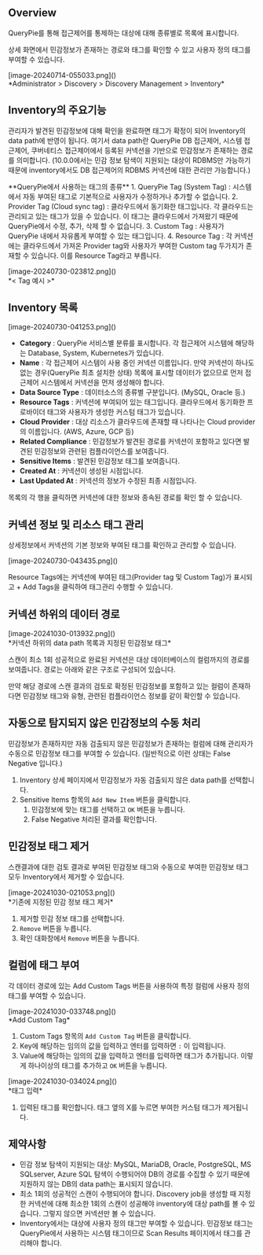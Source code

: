 
## Overview
QueryPie를 통해 접근제어를 통제하는 대상에 대해 종류별로 목록에 표시합니다.

상세 화면에서 민감정보가 존재하는 경로와 태그를 확인할 수 있고 사용자 정의 태그를 부여할 수 있습니다.

<p align="center">
<div>[image-20240714-055033.png]()</div>
*Administrator &gt; Discovery &gt; Discovery Management &gt; Inventory*
</p>

## Inventory의 주요기능
관리자가 발견된 민감정보에 대해 확인을 완료하면 태그가 확정이 되어 Inventory의 data path에  반영이 됩니다. 여기서 data path란 QueryPie DB 접근제어, 시스템 접근제어, 쿠버네티스 접근제어에서 등록된 커넥션을 기반으로 민감정보가 존재하는 경로를 의미합니다. (10.0.0에서는 민감 정보 탐색이 지원되는 대상이 RDBMS만 가능하기 때문에 inventory에서도 DB 접근제어의 RDBMS 커넥션에 대한 관리만 가능합니다.)

<Callout type="info">
**QueryPie에서 사용하는 태그의 종류** 
1. QueryPie Tag (System Tag) : 시스템에서 자동 부여된 태그로 기본적으로 사용자가 수정하거나 추가할 수 없습니다.
2. Provider Tag (Cloud sync tag) : 클라우드에서 동기화한 태그입니다. 각 클라우드는 관리되고 있는 태그가 있을 수 있습니다. 이 태그는 클라우드에서 가져왔기 때문에 QueryPie에서 수정, 추가, 삭제 할 수 없습니다.
3. Custom Tag : 사용자가 QueryPie 내에서 자유롭게 부여할 수 있는 태그입니다.
4. Resource Tag : 각 커넥션에는 클라우드에서 가져온 Provider tag와 사용자가 부여한 Custom tag 두가지가 존재할 수 있습니다. 이를 Resource Tag라고 부릅니다.
<p align="center">
<div>[image-20240730-023812.png]()</div>
*&lt; Tag 예시 &gt;*
</p>
</Callout>

## Inventory 목록
<p align="center">
<div>[image-20240730-041253.png]()</div>
</p>

* **Category**  : QueryPie 서비스별 분류를 표시합니다. 각 접근제어 시스템에 해당하는 Database, System, Kubernetes가 있습니다.
* **Name**  : 각 접근제어 시스템이 사용 중인 커넥션 이름입니다. 만약 커넥션이 하나도 없는 경우(QueryPie 최초 설치한 상태) 목록에 표시할 데이터가 없으므로 먼저 접근제어 시스템에서 커넥션을 먼저 생성해야 합니다.
* **Data Source Type**  : 데이터소스의 종류별 구분입니다. (MySQL, Oracle 등.)
* **Resource Tags**  : 커넥션에 부여되어 있는 태그입니다. 클라우드에서 동기화한 프로바이더 태그와 사용자가 생성한 커스텀 태그가 있습니다.
* **Cloud Provider**  : 대상 리소스가 클라우드에 존재할 때 나타나는 Cloud provider의 이름입니다. (AWS, Azure, GCP 등)
* **Related Compliance**  : 민감정보가 발견된 경로를 커넥션이 포함하고 있다면 발견된 민감정보와 관련된 컴플라이언스를 보여줍니다.
* **Sensitive Items**  : 발견된 민감정보 태그를 보여줍니다.
* **Created At**  : 커넥션이 생성된 시점입니다.
* **Last Updated At**  : 커넥션의 정보가 수정된 최종 시점입니다.

목록의 각 행을 클릭하면 커넥션에 대한 정보와 종속된 경로를 확인 할 수 있습니다.

## 커넥션 정보 및 리소스 태그 관리
상세정보에서 커넥션의 기본 정보와 부여된 태그를 확인하고 관리할 수 있습니다.

<p align="center">
<div>[image-20240730-043435.png]()</div>
</p>

Resource Tags에는 커넥션에 부여된 태그(Provider tag 및 Custom Tag)가 표시되고 + Add Tags을 클릭하여 태그관리 수행할 수 있습니다.

## 커넥션 하위의 데이터 경로
<p align="center">
<div>[image-20241030-013932.png]()</div>
*커넥션 하위의 data path 목록과 지정된 민감정보 태그*
</p>

스캔이 최소 1회 성공적으로 완료된 커넥션은 대상 데이터베이스의 컬럼까지의 경로를 보여줍니다. 경로는 아래와 같은 구조로 구성되어 있습니다.

만약 해당 경로에 스캔 결과의 검토로 확정된 민감정보를 포함하고 있는 컬럼이 존재하다면 민감정보 태그와 유형, 관련된 컴플라이언스 정보를 같이 확인할 수 있습니다.

## 자동으로 탐지되지 않은 민감정보의 수동 처리
민감정보가 존재하지만 자동 검출되지 않은 민감정보가 존재하는 컬럼에 대해 관리자가 수동으로 민감정보 태그를 부여할 수  있습니다. (일반적으로 이런 상태는 False Negative 입니다.)

1. Inventory 상세 페이지에서 민감정보가 자동 검출되지 않은 data path를 선택합니다.
2. Sensitive Items 항목의 `Add New Item` 버튼을 클릭합니다.
    1. 민감정보에 맞는 태그를 선택하고 `OK` 버튼을 누릅니다.
    2. False Negative 처리된 결과를 확인합니다.

## 민감정보 태그 제거
스캔결과에 대한 검토 결과로 부여된 민감정보 태그와 수동으로 부여한 민감정보 태그 모두 Inventory에서 제거할 수 있습니다.

<p align="center">
<div>[image-20241030-021053.png]()</div>
*기존에 지정된 민감 정보 태그 제거*
</p>

1. 제거할 민감 정보 태그를 선택합니다.
2. `Remove` 버튼을 누릅니다.
3. 확인 대화창에서 `Remove` 버튼을 누릅니다.

## 컬럼에 태그 부여
각 데이터 경로에 있는 Add Custom Tags 버튼을 사용하여 특정 컬럼에 사용자 정의 태그를 부여할 수 있습니다.

<p align="center">
<div>[image-20241030-033748.png]()</div>
*Add Custom Tag*
</p>

1. Custom Tags 항목의 `Add Custom Tag` 버튼을 클릭합니다.
2. Key에 해당하는 임의의 값을 입력하고 엔터를 입력하면 `:` 이 입력됩니다.
3. Value에 해당하는 임의의 값을 입력하고 엔터를 입력하면 태그가 추가됩니다. 이렇게 하나이상의 태그를 추가하고 `OK` 버튼을 누릅니다.

<p align="center">
<div>[image-20241030-034024.png]()</div>
*태그 입력*
</p>

1. 입력된 태그를 확인합니다.  태그 옆의 X를 누르면 부여한 커스텀 태그가 제거됩니다.

## 제약사항
* 민감 정보 탐색이 지원되는 대상: MySQL, MariaDB, Oracle, PostgreSQL, MS SQLserver, Azure SQL 탐색이 수행되어야 DB의 경로를 수집할 수 있기 때문에 지원하지 않는 DB의 data path는 표시되지 않습니다.
* 최소 1회의 성공적인 스캔이 수행되어야 합니다. Discovery job을 생성할 때 지정한 커넥션에 대해 최소한 1회의 스캔이 성공해야 inventory에 대상 path를 볼 수 있습니다. 그렇지 않으면 커넥션만 볼 수 있습니다.
* Inventory에서는 대상에 사용자 정의 태그만 부여할 수 있습니다. 민감정보 태그는 QueryPie에서 사용하는 시스템 태그이므로 Scan Results 페이지에서 태그를 관리해야 합니다.

